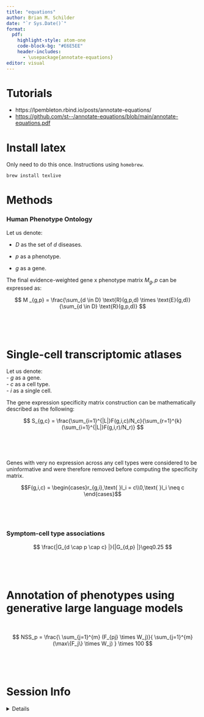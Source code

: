 ```yaml
---
title: "equations"
author: Brian M. Schilder
date: "`r Sys.Date()`"
format:
  pdf:
    highlight-style: atom-one
    code-block-bg: "#E6E5EE"
    header-includes:
      - \usepackage{annotate-equations}
editor: visual  
---
```


# Tutorials

-   https://lpembleton.rbind.io/posts/annotate-equations/
-   <https://github.com/st--/annotate-equations/blob/main/annotate-equations.pdf>

# Install latex

Only need to do this once. Instructions using `homebrew`.

``` bash
brew install texlive
```

# Methods

### Human Phenotype Ontology

Let us denote:

- $D$ as the set of $d$ diseases.

- $p$ as a phenotype.

- $g$ as a gene.

The final evidence-weighted gene x phenotype matrix $M_g,p$ can be expressed as:

$$
M _{g,p} = \frac{\sum_{d \in D} \text{R}(g,p,d) \times \text{E}(g,d)}{\sum_{d \in D} \text{R}(g,p,d)} 
$$

\

```{=tex}
\begin{equation*}
  \eqnmarkbox[purple]{n1}{M_{g,p}}
  =
  \frac{
    \eqnmarkbox[red]{n3a}{\sum_{d \in D}}
    \eqnmarkbox[blue]{n4a}{R(g,p,d)} 
    \times 
    \eqnmarkbox[magenta]{n5}{E(g,d)}  
  }{
    \eqnmarkbox[red]{n3b}{\sum_{d \in D}}
    \eqnmarkbox[blue]{n4b}{R(g,p,d)}
  }
\end{equation*}
\annotate[yshift=1em]{left}{n1}{Weighted gene-by-phenotype evidence score matrix} 
\annotate[yshift=-2em]{below,left}{n3a,n3b}{Average across all diseases}
\annotate[yshift=-2.5em,xshift=2.5em]{below,right}{n4a,n4b}{Binary gene-by-phenotype relationship matrix,\\ (1=relationship, 0=no relationship)}
\annotate[yshift=2em]{left}{n5}{Weighted gene-by-disease evidence score matrix}
```
\

# Single-cell transcriptomic atlases

Let us denote:\
- $g$ as a gene.\
- $c$ as a cell type.\
- $i$ as a single cell.

The gene expression specificity matrix construction can be mathematically described as the following:

$$
S_{g,c} = \frac{\sum_{i=1}^{|L|}F(g,i,c)/N_c}{\sum_{r=1}^{k}(\sum_{i=1}^{|L|}F(g,i,r)/N_r)}
$$

\

```{=tex}
\begin{equation*}
  \eqnmarkbox[purple]{s1}{S_{g,c}}
  =
  \frac{
    \eqnmarkbox[red]{s3a}{\sum_{i=1}^{|L|}}
    \eqnmarkbox[blue]{s4a}{F(g,i,c)}/ 
    \eqnmarkbox[magenta]{s5a}{N_c}  
  }{
   \eqnmarkbox[BlueGreen]{s6}{\sum_{r=1}^{k}}(
     \eqnmarkbox[red]{s3b}{\sum_{i=1}^{|L|}}
     \eqnmarkbox[blue]{s4b}{F(g,i,r)}/ 
    \eqnmarkbox[magenta]{s5b}{N_r}  
   ) 
  }
\end{equation*}
\annotate[yshift=1em]{left}{s1}{Gene-by-cell type specificity matrix} 
\annotate[yshift=2em]{left}{s3a,s3b}{Average gene expression by cell type}
\annotate[yshift=-4em]{below,left}{s4a,s4b}{Gene-by-cell expression matrix}
\annotate[yshift=1em]{right}{s5a}{Number of cell types}
\annotate{below,right}{s5b}{Number of rows}
\annotate{below,left}{s6}{Row sums}
```
\

Genes with very no expression across any cell types were considered to be uninformative and were therefore removed before computing the specificity matrix. 

$$F(g,i,c) = \begin{cases}r_{g,i},\text{ }l_i = c\\0,\text{ }l_i \neq c \end{cases}$$

\

```{=tex}
\begin{equation*}
  \eqnmarkbox[purple]{f1}{F(g,i,c)}
  =
  \begin{cases}
  \eqnmarkbox[BlueGreen]{f2}{r_{g,i}},
  \text{ }l_i = c\\0,
  \text{ }l_i \neq c 
  \end{cases}
\end{equation*}
\annotate[yshift=1em]{left}{f1}{Filtered gene-by-cell type specificity matrix} 
\annotate[yshift=2em]{left}{f2}{Expression of gene $g$ in cell $i$} 
```
\

### Symptom-cell type associations

$$
\frac{|G_{d \cap p \cap c} |}{|G_{d,p} |}\geq0.25
$$

\

```{=tex}
\begin{equation*}
  \frac{
     \eqnmarkbox[BlueGreen]{g1}{|G_{d \cap p \cap c} |}
    }{
       \eqnmarkbox[blue]{g2}{|G_{d,p}|}} 
  \geq \eqnmarkbox[purple]{g3}{.25} 
\end{equation*}
\annotate[yshift=1em]{left}{g1}{Intersect between \\symptom genes ($G_{d,p}$) and driver genes ($G_{p,c}$)} 
\annotate[yshift=-1em]{below,left}{g2}{Symptom genes \\(i.e. genes annotated to a phenotype\\ via a specific disease)} 
\annotate[yshift=-1em]{below,right}{g3}{Minimum proportion of overlap \\between $G_{d,p,c}$ and $G_{d,p}$} 
```
\

# Annotation of phenotypes using generative large language models

\

$$ 
NSS_p = 
\frac{\
\sum_{j=1}^{m} (F_{pj} \times W_j)}{ 
\sum_{j=1}^{m}(\max\{F_j\} \times W_j)
} \times 100 
$$

\

\

```{=tex}
\begin{equation*}
  \eqnmarkbox[purple]{nss}{NSS_p}
  =
  \frac{ 
    \eqnmarkbox[blue]{nss2}{\sum_{j=1}^{m}} 
    (
      \eqnmarkbox[magenta]{nss3}{F_{pj}}
      \times 
      \eqnmarkbox[ForestGreen]{nss4}{W_j}
    )
    }{
    \eqnmarkbox[red]{nss5}{\sum_{j=1}^{m}(\max\{F_j\} \times W_j)} 
  } \times 100
\end{equation*}
\annotate[yshift=1em]{left}{nss}{Normalised Severity Score \\for each phenotype}
\annotate[yshift=3em]{left}{nss2}{Sum of weighted annotation values \\across all metrics}
\annotate[yshift=3em]{right}{nss3}{Numerically encoded annotation value \\of metric $j$ for phenotype $p$}
\annotate[yshift=1em]{right}{nss4}{Weight for metric $j$} 
\annotate[yshift=-1em]{below,right}{nss5}{Theoretical maximum severity score} 
```
# Session Info

<details>

```r
utils::sessionInfo()
```

</details>
